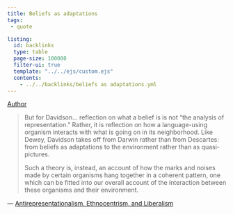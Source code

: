 ```yaml
---
title: Beliefs as adaptations
tags:
 - quote

listing:
  id: backlinks
  type: table
  page-size: 100000
  filter-ui: true
  template: "../../ejs/custom.ejs"
  contents:
    - ../../backlinks/beliefs as adaptations.yml
---
```


[Author](/docs/phil/Richard Rorty.html)


> But for Davidson...  reflection on what a belief is is not "the analysis of representation." Rather, it is reflection on how a language-using organism interacts with what is going on in its neighborhood.
Like Dewey, Davidson takes off from Darwin rather than from Descartes: from beliefs as  adaptations to the environment rather than as quasi-pictures.
>
>Such a theory is, instead, an account of how the marks and noises made by certain organisms hang together in a coherent pattern, one which can be fitted into our overall account of the interaction between these organisms and their environment.

— [Antirepresentationalism, Ethnocentrism, and Liberalism](/docs/phil/Antirepresentationalism, Ethnocentrism, and Liberalism.html)